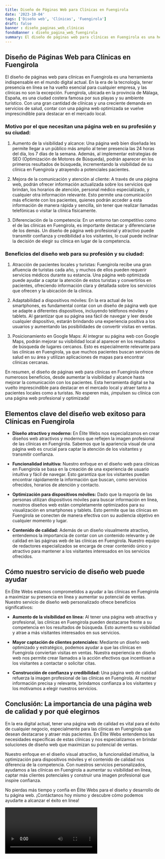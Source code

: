 ```yaml
---
title: Diseño de Páginas Web para Clínicas en Fuengirola
date: '2023-10-04'
tags: ['Diseño web', 'Clínicas', 'Fuengirola']
draft: false
banner : diseño_paginas_web_clínicas
fondoBanner : diseño_pagina_web_fuengirola
summary: El diseño de páginas web para clínicas en Fuengirola es una herramienta indispensable en el mundo digital actual. En la era de la tecnología, tener presencia en línea se ha vuelto esencial para cualquier empresa, y las clínicas no son la excepción. Fuengirola, ubicada en la provincia de Málaga, España, es una ciudad costera famosa por sus playas y su ambiente turístico. Con una gran cantidad de clínicas y una creciente demanda en servicios de salud, contar con una página web optimizada se vuelve imprescindible para destacar en el mercado local.
---
```


## Diseño de Páginas Web para Clínicas en Fuengirola

El diseño de páginas web para clínicas en Fuengirola es una herramienta indispensable en el mundo digital actual. En la era de la tecnología, tener presencia en línea se ha vuelto esencial para cualquier empresa, y las clínicas no son la excepción. Fuengirola, ubicada en la provincia de Málaga, España, es una ciudad costera famosa por sus playas y su ambiente turístico. Con una gran cantidad de clínicas y una creciente demanda en servicios de salud, contar con una página web optimizada se vuelve imprescindible para destacar en el mercado local.

### Motivo por el que necesitan una página web en su profesión y su ciudad:

1. Aumento de la visibilidad y alcance: Una página web bien diseñada les permite llegar a un público más amplio al tener presencia las 24 horas del día, los 7 días de la semana. Además, al implementar estrategias de SEO (Optimización de Motores de Búsqueda), podrán aparecer en los primeros resultados de búsqueda, incrementando la visibilidad de su clínica en Fuengirola y atrayendo a potenciales pacientes.

2. Mejora de la comunicación y atención al cliente: A través de una página web, podrán ofrecer información actualizada sobre los servicios que brindan, los horarios de atención, personal médico especializado, y cualquier otra información relevante. Esto permite una comunicación más eficiente con los pacientes, quienes podrán acceder a esta información de manera rápida y sencilla, sin tener que realizar llamadas telefónicas o visitar la clínica físicamente.

3. Diferenciación de la competencia: En un entorno tan competitivo como el de las clínicas en Fuengirola, es importante destacar y diferenciarse de los demás. Un diseño de página web profesional y atractivo puede transmitir confianza y credibilidad a los visitantes, lo cual puede inclinar la decisión de elegir su clínica en lugar de la competencia.

### Beneficios del diseño web para su profesión y su ciudad:

1. Atracción de pacientes locales y turistas: Fuengirola recibe una gran afluencia de turistas cada año, y muchos de ellos pueden requerir servicios médicos durante su estancia. Una página web optimizada puede ayudar a captar la atención de estos turistas y convertirlos en pacientes, ofreciendo información clara y detallada sobre los servicios que ofrecen y la ubicación de la clínica.

2. Adaptabilidad a dispositivos móviles: En la era actual de los smartphones, es fundamental contar con un diseño de página web que se adapte a diferentes dispositivos, incluyendo teléfonos móviles y tablets. Al garantizar que su página sea fácil de navegar y leer desde cualquier dispositivo, estarán brindando una experiencia positiva a los usuarios y aumentando las posibilidades de convertir visitas en ventas.

3. Posicionamiento en Google Maps: Al integrar su página web con Google Maps, podrán mejorar su visibilidad local al aparecer en los resultados de búsqueda de lugares cercanos. Esto es especialmente relevante para las clínicas en Fuengirola, ya que muchos pacientes buscan servicios de salud en su área y utilizan aplicaciones de mapas para encontrar clínicas cercanas.

En resumen, el diseño de páginas web para clínicas en Fuengirola ofrece numerosos beneficios, desde aumentar la visibilidad y alcance hasta mejorar la comunicación con los pacientes. Esta herramienta digital se ha vuelto imprescindible para destacar en el mercado local y atraer tanto a pacientes locales como a turistas. No esperen más, ¡impulsen su clínica con una página web profesional y optimizada!

<GifSeo />

<Cta />

## Elementos clave del diseño web exitoso para Clínicas en Fuengirola

- **Diseño atractivo y moderno:** En Élite Webs nos especializamos en crear diseños web atractivos y modernos que reflejen la imagen profesional de las clínicas en Fuengirola. Sabemos que la apariencia visual de una página web es crucial para captar la atención de los visitantes y transmitir confianza.

- **Funcionalidad intuitiva:** Nuestro enfoque en el diseño web para clínicas en Fuengirola se basa en la creación de una experiencia de usuario intuitiva y fácil de navegar. Esto garantiza que los visitantes puedan encontrar rápidamente la información que buscan, como servicios ofrecidos, horarios de atención y contacto.

- **Optimización para dispositivos móviles:** Dado que la mayoría de las personas utilizan dispositivos móviles para buscar información en línea, nuestros diseños web están completamente optimizados para su visualización en smartphones y tablets. Esto permite que las clínicas en Fuengirola se conecten de manera efectiva con su audiencia objetivo en cualquier momento y lugar.

- **Contenido de calidad:** Además de un diseño visualmente atractivo, entendemos la importancia de contar con un contenido relevante y de calidad en las páginas web de las clínicas en Fuengirola. Nuestro equipo de redactores especializados se encarga de crear contenido único y atractivo para mantener a los visitantes interesados en los servicios ofrecidos.

## Cómo nuestro servicio de diseño web puede ayudar

En Élite Webs estamos comprometidos a ayudar a las clínicas en Fuengirola a maximizar su presencia en línea y aumentar su potencial de ventas. Nuestro servicio de diseño web personalizado ofrece beneficios significativos:

- **Aumento de la visibilidad en línea:** Al tener una página web atractiva y profesional, las clínicas en Fuengirola pueden destacarse frente a su competencia en los resultados de búsqueda. Esto aumenta su visibilidad y atrae a más visitantes interesados en sus servicios.

- **Mayor captación de clientes potenciales:** Mediante un diseño web optimizado y estratégico, podemos ayudar a que las clínicas en Fuengirola conviertan visitas en ventas. Nuestra experiencia en diseño web nos permite crear llamados a la acción efectivos que incentivan a los visitantes a contactar o solicitar citas.

- **Construcción de confianza y credibilidad:** Una página web de calidad refuerza la imagen profesional de las clínicas en Fuengirola. Al mostrar información precisa y relevante, brindamos confianza a los visitantes y los motivamos a elegir nuestros servicios.

## Conclusión: La importancia de una página web de calidad y por qué elegirnos

En la era digital actual, tener una página web de calidad es vital para el éxito de cualquier negocio, especialmente para las clínicas en Fuengirola que desean destacarse y atraer más pacientes. En Élite Webs entendemos las necesidades específicas de estas clínicas y nos especializamos en brindar soluciones de diseño web que maximizan su potencial de ventas.

Nuestro enfoque en el diseño visual atractivo, la funcionalidad intuitiva, la optimización para dispositivos móviles y el contenido de calidad nos diferencia de la competencia. Con nuestros servicios personalizados, ayudamos a las clínicas en Fuengirola a aumentar su visibilidad en línea, captar más clientes potenciales y construir una imagen profesional que inspire confianza.

No pierdas más tiempo y confía en Élite Webs para el diseño y desarrollo de tu página web. ¡Contáctanos hoy mismo y descubre cómo podemos ayudarte a alcanzar el éxito en línea!

<Video />

<CtaBot job='Clínicas' city='Fuengirola'/>

<Gmaps query='Fuengirola+españa+maps' />